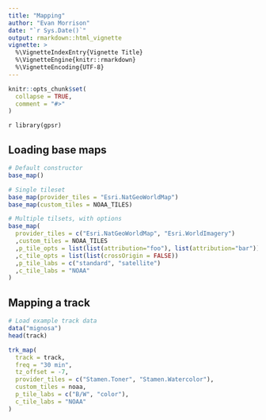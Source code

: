 ```yaml
---
title: "Mapping"
author: "Evan Morrison"
date: "`r Sys.Date()`"
output: rmarkdown::html_vignette
vignette: >
  %\VignetteIndexEntry{Vignette Title}
  %\VignetteEngine{knitr::rmarkdown}
  %\VignetteEncoding{UTF-8}
---
```


```r
knitr::opts_chunk$set(
  collapse = TRUE,
  comment = "#>"
)
```

`r library(gpsr)`

## Loading base maps

```r
# Default constructor
base_map()

# Single tileset
base_map(provider_tiles = "Esri.NatGeoWorldMap")
base_map(custom_tiles = NOAA_TILES)

# Multiple tilsets, with options
base_map(
  provider_tiles = c("Esri.NatGeoWorldMap", "Esri.WorldImagery")
  ,custom_tiles = NOAA_TILES
  ,p_tile_opts = list(list(attribution="foo"), list(attribution="bar"))
  ,c_tile_opts = list(list(crossOrigin = FALSE))
  ,p_tile_labs = c("standard", "satellite")
  ,c_tile_labs = "NOAA"
)
```

## Mapping a track

```r
# Load example track data
data("mignosa")
head(track)

trk_map(
  track = track,
  freq = "30 min",
  tz_offset = -7,
  provider_tiles = c("Stamen.Toner", "Stamen.Watercolor"),
  custom_tiles = noaa,
  p_tile_labs = c("B/W", "color"),
  c_tile_labs = "NOAA"
)
```
